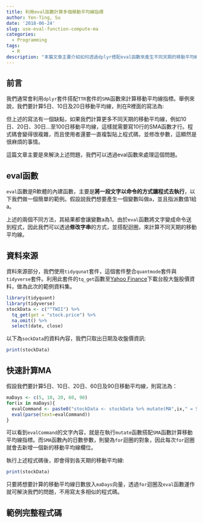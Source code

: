 ```yaml
---
title: 利用eval函數計算多個移動平均線指標
author: Yen-Ting, Su
date: '2018-06-24'
slug: use-eval-function-compute-ma
categories:
  - Programming
tags:
  - R
description: "本篇文章主要介紹如何透過dplyr搭配eval函數來產生不同天期的移動平均線欄位。"
---
```


## 前言

我們通常會利用`dplyr`套件搭配`TTR`套件的`SMA`函數來計算移動平均線指標。舉例來說，我們要計算5日、10日及20日移動平均線，則在R裡面的寫法為:

<script src="https://gist.github.com/SuYenTing/401635f5198fc4542596dd11b65a5eb2.js?file=2018-06-24-use-eval-function-compute-ma-1.R"></script>

但上述的寫法有一個缺點，如果我們計算更多不同天期的移動平均線，例如10日、20日、30日...至100日移動平均線，這樣就需要寫10行的SMA函數才行。程式碼會變得很複雜，而且使用者還要一直複製貼上程式碼，並修改參數，這顯然是很麻煩的事情。

這篇文章主要是來解決上述問題，我們可以透過eval函數來處理這個問題。

## eval函數

`eval`函數是R軟體的內建函數，主要是**將一段文字以命令的方式讓程式去執行**，以下我們做一個簡單的範例。假設說我們想要產生一個變數叫做a，並且指派數值1給a。

<script src="https://gist.github.com/SuYenTing/401635f5198fc4542596dd11b65a5eb2.js?file=2018-06-24-use-eval-function-compute-ma-4.R"></script>

上述的兩個不同方法，其結果都會讓變數a為1。由於`eval`函數將文字變成命令送到程式，因此我們可以透過**修改字串**的方式，並搭配迴圈，來計算不同天期的移動平均線。

## 資料來源

資料來源部分，我們使用`tidyqunat`套件，這個套件整合`quantmode`套件與`tidyverse`套件。利用此套件的`tq_get`函數至[Yahoo Finance](https://finance.yahoo.com/)下載台股大盤股價資料，做為此次的範例資料集。

```r
library(tidyquant)
library(tidyverse)
stockData <- c("^TWII") %>% 
  tq_get(get = "stock.price") %>% 
  na.omit() %>%
  select(date, close)
```

<script src="https://gist.github.com/SuYenTing/401635f5198fc4542596dd11b65a5eb2.js?file=2018-06-24-use-eval-function-compute-ma-2.R"></script>

以下為`sockData`的資料內容，我們只取出日期及收盤價資訊:

```r
print(stockData)
```

## 快速計算MA

假設我們要計算5日、10日、20日、60日及90日移動平均線，則寫法為：

```r
maDays <- c(5, 10, 20, 60, 90)
for(ix in maDays){
  evalCommand <- paste0("stockData <- stockData %>% mutate(MA",ix," = SMA(close, ", ix,"))")
  eval(parse(text=evalCommand))
}
```

<script src="https://gist.github.com/SuYenTing/401635f5198fc4542596dd11b65a5eb2.js?file=2018-06-24-use-eval-function-compute-ma-3.R"></script>

可以看到`evalCommand`的文字內容，就是在執行`mutate`函數搭配`SMA`函數計算移動平均線指標。而`SMA`函數內的日數參數，則變為`for`迴圈的對象，因此每次`for`迴圈就會去新增一個新的移動平均線欄位。

執行上述程式碼後，即會得到各天期的移動平均線:

```r
print(stockData)
```

只要將想要計算的移動平均線日數放入`maDays`向量，透過`for`迴圈及`eval`函數運作就可解決我們的問題，不用寫太多相似的程式碼。

## 範例完整程式碼

<script src="https://gist.github.com/SuYenTing/401635f5198fc4542596dd11b65a5eb2.js?file=2018-06-24-use-eval-function-compute-ma.R"></script>


